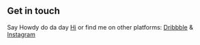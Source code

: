 ## Get in touch

Say Howdy do da day [Hi](plizNoSp4m@domain.tld) or find me on other platforms: [Dribbble](https://dribbble.com/LekoArts) & [Instagram](https://www.instagram.com/lekoarts.de/)